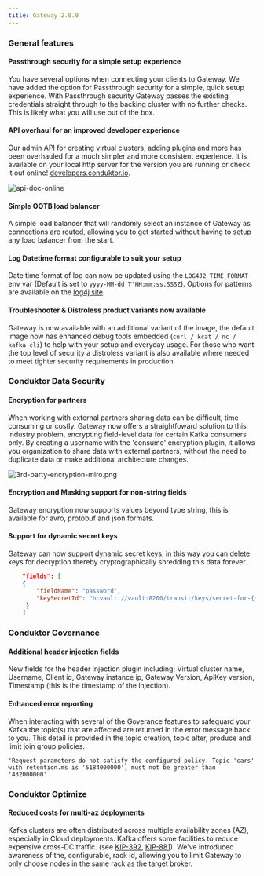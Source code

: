 ```yaml
---
title: Gateway 2.0.0
---
```


### General features 

#### Passthrough security for a simple setup experience

You have several options when connecting your clients to Gateway. We have added the option for Passthrough security for a simple, quick setup experience. With Passthrough security Gateway passes the existing credentials straight through to the backing cluster with no further checks. This is likely what you will use out of the box.

#### API overhaul for an improved developer experience

Our admin API for creating virtual clusters, adding plugins and more has been overhauled for a much simpler and more consistent experience. It is available on your local http server for the version you are running or check it out online! [developers.conduktor.io](https://developers.conduktor.io/).

![api-doc-online](/images/changelog/gateway/v2.0.0/api-doc-online.png)

#### Simple OOTB load balancer

A simple load balancer that will randomly select an instance of Gateway as connections are routed, allowing you to get started without having to setup any load balancer from the start.

#### Log Datetime format configurable to suit your setup

Date time format of log can now be updated using the `LOG4J2_TIME_FORMAT` env var (Default is set to `yyyy-MM-dd'T'HH:mm:ss.SSSZ`). Options for patterns are available on the [log4j site](https://logging.apache.org/log4j/2.x/manual/layouts.html#PatternDate).

#### Troubleshooter & Distroless product variants now available

Gateway is now available with an additional variant of the image, the default image now has enhanced debug tools embedded (`curl / kcat / nc / kafka cli`) to help with your setup and everyday usage. For those who want the top level of security a distroless variant is also available where needed to meet tighter security requirements in production.

### Conduktor Data Security

#### Encryption for partners

When working with external partners sharing data can be difficult, time consuming or costly. Gateway now offers a straightfoward solution to this industry problem, encrypting field-level data for certain Kafka consumers only. By creating a username with the 'consume' encryption plugin, it allows you organization to share data with external partners, without the need to duplicate data or make additional architecture changes.

![3rd-party-encryption-miro.png](/images/changelog/gateway/v2.0.0/3rd-party-encryption-miro.png)

#### Encryption and Masking support for non-string fields

Gateway encryption now supports values beyond type string, this is available for avro, protobuf and json formats.

#### Support for dynamic secret keys

Gateway can now support dynamic secret keys, in this way you can delete keys for decryption thereby cryptographically shredding this data forever.

```json
    "fields": [
    {
        "fieldName": "password",
        "keySecretId": "hcvault://vault:8200/transit/keys/secret-for-{{record.value.name}}"
     }
    ]
```

### Conduktor Governance

#### Additional header injection fields

New fields for the header injection plugin including; Virtual cluster name, Username, Client id, Gateway instance ip, Gateway Version, ApiKey version, Timestamp (this is the timestamp of the injection).

#### Enhanced error reporting

When interacting with several of the Goverance features to safeguard your Kafka the topic(s) that are affected are returned in the error message back to you. This detail is provided in the topic creation, topic alter, produce and limit join group policies.

`'Request parameters do not satisfy the configured policy. Topic 'cars' with retention.ms is '5184000000', must not be greater than '432000000'`

### Conduktor Optimize

#### Reduced costs for multi-az deployments

Kafka clusters are often distributed across multiple availability zones (AZ), especially in Cloud deployments. Kafka offers some facilities to reduce expensive cross-DC traffic. (see [KIP-392](https://cwiki.apache.org/confluence/display/KAFKA/KIP-392%3A+Allow+consumers+to+fetch+from+closest+replica), [KIP-881](https://cwiki.apache.org/confluence/display/KAFKA/KIP-881%3A+Rack-aware+Partition+Assignment+for+Kafka+Consumers)). We've introduced awareness of the, configurable, rack id, allowing you to limit Gateway to only choose nodes in the same rack as the target broker.
